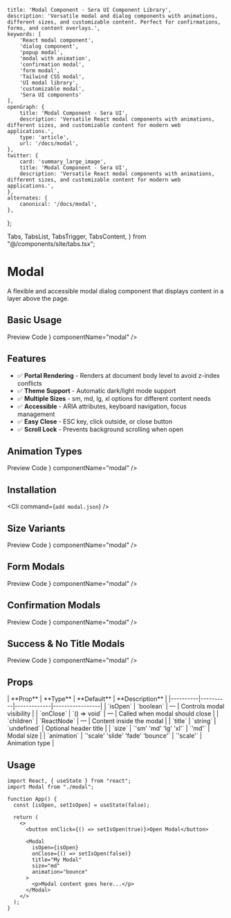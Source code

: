     title: 'Modal Component - Sera UI Component Library',
    description: 'Versatile modal and dialog components with animations, different sizes, and customizable content. Perfect for confirmations, forms, and content overlays.',
    keywords: [
        'React modal component',
        'dialog component',
        'popup modal',
        'modal with animation',
        'confirmation modal',
        'form modal',
        'Tailwind CSS modal',
        'UI modal library',
        'customizable modal',
        'Sera UI components'
    ],
    openGraph: {
        title: 'Modal Component - Sera UI',
        description: 'Versatile React modal components with animations, different sizes, and customizable content for modern web applications.',
        type: 'article',
        url: '/docs/modal',
    },
    twitter: {
        card: 'summary_large_image',
        title: 'Modal Component - Sera UI',
        description: 'Versatile React modal components with animations, different sizes, and customizable content for modern web applications.',
    },
    alternates: {
        canonical: '/docs/modal',
    },
};

  Tabs,
  TabsList,
  TabsTrigger,
  TabsContent,
} from "@/components/site/tabs.tsx";



# Modal <AI dir="left"/>

A flexible and accessible modal dialog component that displays content in a layer above the page.

## Basic Usage

<Tabs defaultValue="preview" className="">
  <TabsList>
    <TabsTrigger value="preview">Preview</TabsTrigger>
    <TabsTrigger value="code">Code</TabsTrigger>
  </TabsList>
  <TabsContent value="preview">
    <ComponentRenderer component={<BasicModal />} componentName="modal" />
  </TabsContent>
  <TabsContent value="code">
    <CodeBlock filePath="src/app/docs/modal/basic-modal.tsx" />
  </TabsContent>
</Tabs>

## Features

- ✅ **Portal Rendering** - Renders at document body level to avoid z-index conflicts
- ✅ **Theme Support** - Automatic dark/light mode support
- ✅ **Multiple Sizes** - sm, md, lg, xl options for different content needs
- ✅ **Accessible** - ARIA attributes, keyboard navigation, focus management
- ✅ **Easy Close** - ESC key, click outside, or close button
- ✅ **Scroll Lock** - Prevents background scrolling when open

## Animation Types

<Tabs defaultValue="preview" className="">
  <TabsList>
    <TabsTrigger value="preview">Preview</TabsTrigger>
    <TabsTrigger value="code">Code</TabsTrigger>
  </TabsList>
  <TabsContent value="preview">
    <ComponentRenderer component={<AnimationModal />} componentName="modal" />
  </TabsContent>
  <TabsContent value="code">
    <CodeBlock filePath="src/app/docs/modal/animation-modal.tsx" />
  </TabsContent>
</Tabs>

## Installation

<Cli command={`add modal.json`} />

## Size Variants

<Tabs defaultValue="preview" className="">
  <TabsList>
    <TabsTrigger value="preview">Preview</TabsTrigger>
    <TabsTrigger value="code">Code</TabsTrigger>
  </TabsList>
  <TabsContent value="preview">
    <ComponentRenderer component={<SizeVariants />} componentName="modal" />
  </TabsContent>
  <TabsContent value="code">
    <CodeBlock filePath="src/app/docs/modal/size-variants.tsx" />
  </TabsContent>
</Tabs>

## Form Modals

<Tabs defaultValue="preview" className="">
  <TabsList>
    <TabsTrigger value="preview">Preview</TabsTrigger>
    <TabsTrigger value="code">Code</TabsTrigger>
  </TabsList>
  <TabsContent value="preview">
    <ComponentRenderer component={<FormModal />} componentName="modal" />
  </TabsContent>
  <TabsContent value="code">
    <CodeBlock filePath="src/app/docs/modal/form-modal.tsx" />
  </TabsContent>
</Tabs>

## Confirmation Modals

<Tabs defaultValue="preview" className="">
  <TabsList>
    <TabsTrigger value="preview">Preview</TabsTrigger>
    <TabsTrigger value="code">Code</TabsTrigger>
  </TabsList>
  <TabsContent value="preview">
    <ComponentRenderer
      component={<ConfirmationModal />}
      componentName="modal"
    />
  </TabsContent>
  <TabsContent value="code">
    <CodeBlock filePath="src/app/docs/modal/confirmation-modal.tsx" />
  </TabsContent>
</Tabs>

## Success & No Title Modals

<Tabs defaultValue="preview" className="">
  <TabsList>
    <TabsTrigger value="preview">Preview</TabsTrigger>
    <TabsTrigger value="code">Code</TabsTrigger>
  </TabsList>
  <TabsContent value="preview">
    <ComponentRenderer component={<SuccessModal />} componentName="modal" />
  </TabsContent>
  <TabsContent value="code">
    <CodeBlock filePath="src/app/docs/modal/success-modal.tsx" />
  </TabsContent>
</Tabs>

## Props

<MdxTable>
  | **Prop** | **Type** | **Default** | **Description** |
  |----------|----------|-------------|-----------------| 
  | `isOpen` | `boolean` | — | Controls modal visibility |
  | `onClose` | `() => void` | — | Called when modal should close |
  | `children` | `ReactNode` | — | Content inside the modal |
  | `title` | `string` | `undefined` | Optional header title |
  | `size` | `'sm'  'md' 'lg' 'xl'` | `'md'` | Modal size |
  | `animation` | `'scale'  'slide' 'fade' 'bounce'` | `'scale'` | Animation type |
</MdxTable>

## Usage

```tsx
import React, { useState } from "react";
import Modal from "./modal";

function App() {
  const [isOpen, setIsOpen] = useState(false);

  return (
    <>
      <button onClick={() => setIsOpen(true)}>Open Modal</button>

      <Modal
        isOpen={isOpen}
        onClose={() => setIsOpen(false)}
        title="My Modal"
        size="md"
        animation="bounce"
      >
        <p>Modal content goes here...</p>
      </Modal>
    </>
  );
}
```
